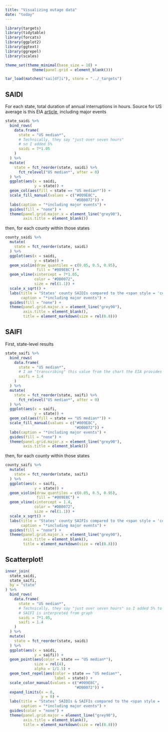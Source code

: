 ```yaml
---
title: "Visualizing outage data"
date: "today"
---
```


```r
library(targets)
library(tidytable)
library(forcats)
library(ggplot2)
library(ggtext)
library(ggrepel)
library(scales)

theme_set(theme_minimal(base_size = 18) +
            theme(panel.grid = element_blank()))

tar_load(matches("sai[df]i"), store = "../_targets")
```

## SAIDI

For each state, total duration of annual interruptions in hours. Source for US average is this EIA [article](https://www.eia.gov/todayinenergy/detail.php?id=54639), including major events

```r
state_saidi %>% 
  bind_rows(
    data.frame(
      state = "US median*",
      # Technically, they say "just over seven hours"
      # so I added 5%
      saidi = 7*1.05
    )
  ) %>% 
  mutate(
    state = fct_reorder(state, saidi) %>% 
      fct_relevel("US median*", after = 0)
  ) %>% 
  ggplot(aes(x = saidi,
             y = state)) +
  geom_col(aes(fill = state == "US median*")) +
  scale_fill_manual(values = c("#009E8C",
                               "#DB0072")) +
  labs(caption = "*including major events") +
  guides(fill = "none") +
  theme(panel.grid.major.x = element_line("grey90"),
        axis.title = element_blank())
```

then, for each county within those states

```r
county_saidi %>% 
  mutate(
    state = fct_reorder(state, saidi)
  ) %>% 
  ggplot(aes(x = saidi,
             y = state)) +
  geom_violin(draw_quantiles = c(0.05, 0.5, 0.95),
              fill = "#009E8C") +
  geom_vline(xintercept = 7*1.05,
             color = "#DB0072",
             size = rel(1.1)) +
  scale_x_sqrt() +
  labs(title = "States' county SAIDIs compared to the <span style = 'color:#DB0072;'><strong>US median</strong></span>", 
       caption = "*including major events") +
  guides(fill = "none") +
  theme(panel.grid.major.x = element_line("grey90"),
        axis.title = element_blank(),
        title = element_markdown(size = rel(0.8)))
```

## SAIFI

First, state-level results

```r
state_saifi %>% 
  bind_rows(
    data.frame(
      state = "US median*",
      # I am "transcribing" this value from the chart the EIA provides
      saifi = 1.4
    )
  ) %>% 
  mutate(
    state = fct_reorder(state, saifi) %>% 
      fct_relevel("US median*", after = 0)
  ) %>% 
  ggplot(aes(x = saifi,
             y = state)) +
  geom_col(aes(fill = state == "US median*")) +
  scale_fill_manual(values = c("#009E8C",
                               "#DB0072")) +
  labs(caption = "*including major events") +
  guides(fill = "none") +
  theme(panel.grid.major.x = element_line("grey90"),
        axis.title = element_blank())
```

then, for each county within those states

```r
county_saifi %>% 
  mutate(
    state = fct_reorder(state, saifi)
  ) %>% 
  ggplot(aes(x = saifi,
             y = state)) +
  geom_violin(draw_quantiles = c(0.05, 0.5, 0.95),
              fill = "#009E8C") +
  geom_vline(xintercept = 1.4,
             color = "#DB0072",
             size = rel(1.1)) +
  scale_x_sqrt() +
  labs(title = "States' county SAIFIs compared to the <span style = 'color:#DB0072;'><strong>US median</strong></span>", 
       caption = "*including major events") +
  guides(fill = "none") +
  theme(panel.grid.major.x = element_line("grey90"),
        axis.title = element_blank(),
        title = element_markdown(size = rel(0.8)))
```

## Scatterplot!

```r
inner_join(
  state_saidi,
  state_saifi,
  by = "state"
) %>% 
  bind_rows(
    data.frame(
      state = "US median*",
      # Technically, they say "just over seven hours" so I added 5% to SAIDI.
      # SAIFI is interpreted from graph
      saidi = 7*1.05,
      saifi = 1.4
    )
  ) %>% 
  mutate(
    state = fct_reorder(state, saidi)
  ) %>% 
  ggplot(aes(x = saidi,
             y = saifi)) +
  geom_point(aes(color = state == "US median*"),
             size = rel(4),
             alpha = 1/1.5) +
  geom_text_repel(aes(color = state == "US median*",
                      label = state)) +
  scale_color_manual(values = c("#009E8C",
                               "#DB0072")) +
  expand_limits(x = 0,
                y = 0) +
  labs(title = "States' SAIDIs & SAIFIs compared to the <span style = 'color:#DB0072;'><strong>US median</strong></span>", 
       caption = "*including major events") +
  guides(color = "none") +
  theme(panel.grid.major = element_line("grey90"),
        axis.title = element_blank(),
        title = element_markdown(size = rel(0.8)))
```

